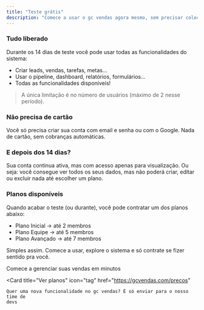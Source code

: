 ```yaml
---
title: "Teste grátis"
description: "Comece a usar o gc vendas agora mesmo, sem precisar colocar cartão. Veja como funciona:"
---
```


### Tudo liberado

Durante os 14 dias de teste você pode usar todas as funcionalidades do sistema:

- Criar leads, vendas, tarefas, metas...
- Usar o pipeline, dashboard, relatórios, formulários...
- Todas as funcionalidades disponíveis!

> A única limitação é no número de usuários (máximo de 2 nesse período).

### Não precisa de cartão

Você só precisa criar sua conta com email e senha ou com o Google.
Nada de cartão, sem cobranças automáticas.

### E depois dos 14 dias?

Sua conta continua ativa, mas com acesso apenas para visualização.
Ou seja: você consegue ver todos os seus dados, mas não poderá criar, editar ou excluir nada até escolher um plano.

### Planos disponíveis

Quando acabar o teste (ou durante), você pode contratar um dos planos abaixo:

- Plano Inicial → até 2 membros
- Plano Equipe → até 5 membros
- Plano Avançado → até 7 membros

Simples assim. Comece a usar, explore o sistema e só contrate se fizer sentido pra você.

<CardGroup cols={2}>
  <Card title="Criar minha conta grátis" icon="user-plus" href="https://gcvendas.com/cadastro">
    Comece a gerenciar suas vendas em minutos
  </Card>

  <Card
    title="Ver planos"
    icon="tag"
    href="https://gcvendas.com/precos"
  >
    Quer uma nova funcionalidade no gc vendas? É só enviar para o nosso time de
    devs
  </Card>
</CardGroup>

